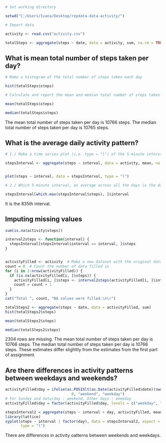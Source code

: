 
```r

# Set working directory

setwd("C:/Users/Ivana/Desktop/repdata-data-activity/")

# Import data

activity <- read.csv("activity.csv")


```

```r
totalSteps <- aggregate(steps ~ date, data = activity, sum, na.rm = TRUE)
```

## What is mean total number of steps taken per day?
```r

# Make a histogram of the total number of steps taken each day

hist(totalSteps$steps)

# Calculate and report the mean and median total number of steps taken per day

mean(totalSteps$steps)

median(totalSteps$steps)

```

The mean total number of steps taken per day is 10766 steps.
The median total number of steps taken per day is 10765 steps.

## What is the average daily activity pattern?


```r
# 1.) Make a time series plot (i.e. type = "l") of the 5-minute interval (x-axis) and the average number of steps taken, averaged across all days (y-axis)

stepsInterval <- aggregate(steps ~ interval, data = activity, mean, na.rm = TRUE)


plot(steps ~ interval, data = stepsInterval, type = "l")

# 2.) Which 5-minute interval, on average across all the days in the dataset, contains the maximum number of steps?

stepsInterval[which.max(stepsInterval$steps), ]$interval
```

It is the 835th interval.



## Imputing missing values


```r
sum(is.na(activity$steps))

interval2steps <- function(interval) {
  stepsInterval[stepsInterval$interval == interval, ]$steps
}


activityFilled <- activity  # Make a new dataset with the original data
count = 0  # Count the number of data filled in
for (i in 1:nrow(activityFilled)) {
  if (is.na(activityFilled[i, ]$steps)) {
    activityFilled[i, ]$steps <- interval2steps(activityFilled[i, ]$interval)
    count = count + 1
  }
}
cat("Total ", count, "NA values were filled.\n\r")

totalSteps2 <- aggregate(steps ~ date, data = activityFilled, sum)
hist(totalSteps2$steps)

mean(totalSteps2$steps)

median(totalSteps2$steps)

```

2304 rows are missing.
The mean total number of steps taken per day is 10766 steps.
The median total number of steps taken per day is 10766 steps.
These estimates differ slighltly from the estimates from the first part of assignment. 


## Are there differences in activity patterns between weekdays and weekends?


```r
activityFilled$day = ifelse(as.POSIXlt(as.Date(activityFilled$date))$wday%%6 == 
                              0, "weekend", "weekday")
# For Sunday and Saturday : weekend, Other days : weekday
activityFilled$day = factor(activityFilled$day, levels = c("weekday", "weekend"))

stepsInterval2 = aggregate(steps ~ interval + day, activityFilled, mean)
library(lattice)
xyplot(steps ~ interval | factor(day), data = stepsInterval2, aspect = 1/2, 
       type = "l")

```

There are differences in activity oatterns between weekends and weekdays.


